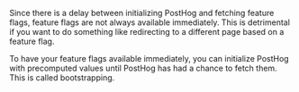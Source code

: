 Since there is a delay between initializing PostHog and fetching feature flags, feature flags are not always available immediately. This is detrimental if you want to do something like redirecting to a different page based on a feature flag.

To have your feature flags available immediately, you can initialize PostHog with precomputed values until PostHog has had a chance to fetch them. This is called bootstrapping.